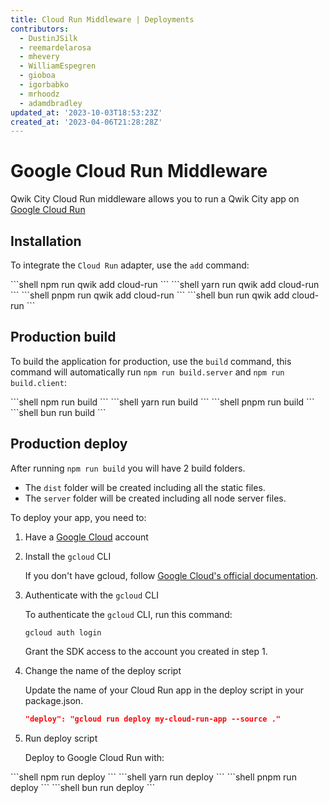 ```yaml
---
title: Cloud Run Middleware | Deployments
contributors:
  - DustinJSilk
  - reemardelarosa
  - mhevery
  - WilliamEspegren
  - gioboa
  - igorbabko
  - mrhoodz
  - adamdbradley
updated_at: '2023-10-03T18:53:23Z'
created_at: '2023-04-06T21:28:28Z'
---
```



# Google Cloud Run Middleware

Qwik City Cloud Run middleware allows you to run a Qwik City app on [Google Cloud Run](https://cloud.google.com/run)

## Installation

To integrate the `Cloud Run` adapter, use the `add` command:

<PackageManagerTabs>
  <span q:slot="npm">
```shell
npm run qwik add cloud-run
```
  </span>
  <span q:slot="yarn">
```shell
yarn run qwik add cloud-run
```
  </span>
  <span q:slot="pnpm">
```shell
pnpm run qwik add cloud-run
```
  </span>
  <span q:slot="bun">
```shell
bun run qwik add cloud-run
```
  </span>
</PackageManagerTabs>

## Production build

To build the application for production, use the `build` command, this command will automatically run `npm run build.server` and `npm run build.client`:

<PackageManagerTabs>
  <span q:slot="npm">
```shell
npm run build
```
  </span>
  <span q:slot="yarn">
```shell
yarn run build
```
  </span>
  <span q:slot="pnpm">
```shell
pnpm run build
```
  </span>
  <span q:slot="bun">
```shell
bun run build
```
  </span>
</PackageManagerTabs>

## Production deploy

After running `npm run build` you will have 2 build folders.

- The `dist` folder will be created including all the static files.
- The `server` folder will be created including all node server files.

To deploy your app, you need to:

1. Have a [Google Cloud](https://cloud.google.com/) account

2. Install the `gcloud` CLI

   If you don't have gcloud, follow [Google Cloud's official documentation](https://cloud.google.com/sdk/docs/install).

3. Authenticate with the `gcloud` CLI

   To authenticate the `gcloud` CLI, run this command:

   ```shell
   gcloud auth login
   ```

   Grant the SDK access to the account you created in step 1.

4. Change the name of the deploy script

   Update the name of your Cloud Run app in the deploy script in your package.json.

   ```json
   "deploy": "gcloud run deploy my-cloud-run-app --source ."
   ```

5. Run deploy script

   Deploy to Google Cloud Run with:

<PackageManagerTabs>
  <span q:slot="npm">
   ```shell
   npm run deploy
   ```
  </span>
  <span q:slot="yarn">
   ```shell
   yarn run deploy
   ```
  </span>
  <span q:slot="pnpm">
   ```shell
   pnpm run deploy
   ```
  </span>
  <span q:slot="bun">
   ```shell
   bun run deploy
   ```
  </span>
</PackageManagerTabs>
